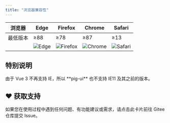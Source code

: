 ```yaml
---
title: "浏览器兼容性"
---
```



| 浏览器 | Edge | Firefox | Chrome | Safari |
| --- | --- | --- | --- | --- |
| 最低版本 | ≥88 | ≥78 | ≥87 | ≥13 |
|  | ![Edge](https://cdn.jsdelivr.net/npm/@browser-logos/edge/edge_32x32.png) | ![Firefox](https://cdn.jsdelivr.net/npm/@browser-logos/firefox/firefox_32x32.png) | ![Chrome](https://cdn.jsdelivr.net/npm/@browser-logos/chrome/chrome_32x32.png) | ![Safari](https://cdn.jsdelivr.net/npm/@browser-logos/safari/safari_32x32.png) |

## 特别说明
<Warning>
由于 Vue 3 不再支持 IE，所以 **pig-ui** 也不支持 IE11 及其之前的版本。
</Warning>

## ♥️ 获取支持
<Card title="遇到问题？" icon="link" href="https://gitee.com/log4j/pig/issues">
  如果您在使用过程中遇到任何问题、有功能建议或需求，请点击此卡片前往 Gitee 仓库提交 Issue。
</Card>

